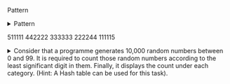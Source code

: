 Pattern


<details>
<summary> Pattern

511111
442222
333333
222244
111115
</summary>

````
    int main() {
        for (int i = 0; i < 5; i++) {
            for (int j = 0; j <= i; j++) {
                cout << 5 - i;
            }
            for (int k = 0; k < 5 - i; k++) {
                cout << i + 1;
            }
            cout << endl;
        }
        return 0;
    }
````

</details>



<details>
<summary> Consider that a programme generates 10,000 random numbers between
        0 and 99. It is required to count those random numbers according to the
        least significant digit in them. Finally, it displays the count under each
        category. (Hint: A Hash table can be used for this task).
</summary>

````


````

</details>
